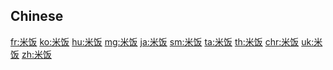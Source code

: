{{also|米飯}}
==Chinese==
{{zh-see|米飯}}

[[fr:米饭]]
[[ko:米饭]]
[[hu:米饭]]
[[mg:米饭]]
[[ja:米饭]]
[[sm:米饭]]
[[ta:米饭]]
[[th:米饭]]
[[chr:米饭]]
[[uk:米饭]]
[[zh:米饭]]